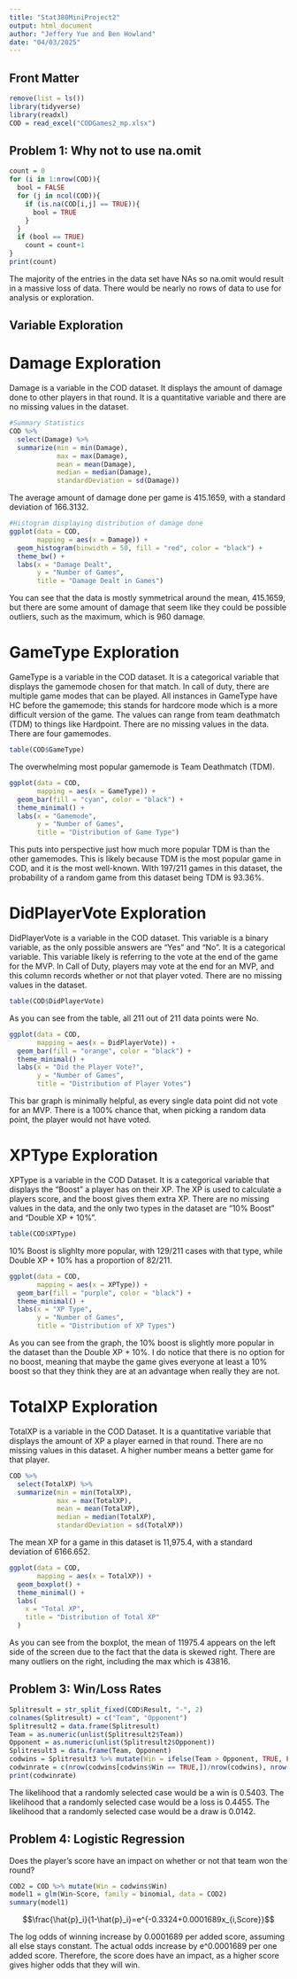 ```yaml
---
title: "Stat380MiniProject2"
output: html_document
author: "Jeffery Yue and Ben Howland"
date: "04/03/2025"
---
```


## Front Matter
```r
remove(list = ls())
library(tidyverse)
library(readxl)
COD = read_excel("CODGames2_mp.xlsx")
```

## Problem 1: Why not to use na.omit
```r
count = 0
for (i in 1:nrow(COD)){
  bool = FALSE
  for (j in ncol(COD)){
    if (is.na(COD[i,j] == TRUE)){
      bool = TRUE
    }
  }
  if (bool == TRUE)
    count = count+1
}
print(count)
```
The majority of the entries in the data set have NAs so na.omit would result in a massive loss of data. There would be nearly no rows of data to use for analysis or exploration.

## Variable Exploration

# Damage Exploration

Damage is a variable in the COD dataset. It displays the amount of damage done to other players in that round. It is a quantitative variable and there are no missing values in the dataset.
```r
#Summary Statistics
COD %>%
  select(Damage) %>%
  summarize(min = min(Damage),
            max = max(Damage),
            mean = mean(Damage),
            median = median(Damage),
            standardDeviation = sd(Damage))
```

The average amount of damage done per game is 415.1659, with a standard deviation of 166.3132.

```r
#Histogram displaying distribution of damage done
ggplot(data = COD,
       mapping = aes(x = Damage)) +
  geom_histogram(binwidth = 50, fill = "red", color = "black") +
  theme_bw() +
  labs(x = "Damage Dealt",
       y = "Number of Games",
       title = "Damage Dealt in Games")
```

You can see that the data is mostly symmetrical around the mean, 415.1659, but there are some amount of damage that seem like they could be possible outliers, such as the maximum, which is 960 damage.

# GameType Exploration

GameType is a variable in the COD dataset. It is a categorical variable that displays the gamemode chosen for that match. In call of duty, there are multiple game modes that can be played. All instances in GameType have HC before the gamemode; this stands for hardcore mode which is a more difficult version of the game. The values can range from team deathmatch (TDM) to things like Hardpoint. There are no missing values in the data. There are four gamemodes.

```r
table(COD$GameType)
```

The overwhelming most popular gamemode is Team Deathmatch (TDM).

```r
ggplot(data = COD,
       mapping = aes(x = GameType)) +
  geom_bar(fill = "cyan", color = "black") +
  theme_minimal() +
  labs(x = "Gamemode",
       y = "Number of Games",
       title = "Distribution of Game Type")
```

This puts into perspective just how much more popular TDM is than the other gamemodes. This is likely because TDM is the most popular game in COD, and it is the most well-known. WIth 197/211 games in this dataset, the probability of a random game from this dataset being TDM is 93.36%.

# DidPlayerVote Exploration

DidPlayerVote is a variable in the COD dataset. This variable is a binary variable, as the only possible answers are "Yes" and "No". It is a categorical variable. This variable likely is referring to the vote at the end of the game for the MVP. In Call of Duty, players may vote at the end for an MVP, and this column records whether or not that player voted. There are no missing values in the dataset.

```r
table(COD$DidPlayerVote)
```

As you can see from the table, all 211 out of 211 data points were No.

```r
ggplot(data = COD,
       mapping = aes(x = DidPlayerVote)) +
  geom_bar(fill = "orange", color = "black") +
  theme_minimal() +
  labs(x = "Did the Player Vote?",
       y = "Number of Games",
       title = "Distribution of Player Votes")
```

This bar graph is minimally helpful, as every single data point did not vote for an MVP. There is a 100% chance that, when picking a random data point, the player would not have voted.

# XPType Exploration

XPType is a variable in the COD Dataset. It is a categorical variable that displays the "Boost" a player has on their XP. The XP is used to calculate a players score, and the boost gives them extra XP. There are no missing values in the data, and the only two types in the dataset are "10% Boost" and "Double XP + 10%".

```r
table(COD$XPType)
```

10% Boost is slighlty more popular, with 129/211 cases with that type, while Double XP + 10% has a proportion of 82/211.

```r
ggplot(data = COD,
       mapping = aes(x = XPType)) +
  geom_bar(fill = "purple", color = "black") +
  theme_minimal() +
  labs(x = "XP Type",
       y = "Number of Games",
       title = "Distribution of XP Types")
```

As you can see from the graph, the 10% boost is slightly more popular in the dataset than the Double XP + 10%. I do notice that there is no option for no boost, meaning that maybe the game gives everyone at least a 10% boost so that they think they are at an advantage when really they are not.

# TotalXP Exploration

TotalXP is a variable in the COD Dataset. It is a quantitative variable that displays the amount of XP a player earned in that round. There are no missing values in this dataset. A higher number means a better game for that player.

```r
COD %>%
  select(TotalXP) %>%
  summarize(min = min(TotalXP),
            max = max(TotalXP),
            mean = mean(TotalXP),
            median = median(TotalXP),
            standardDeviation = sd(TotalXP))
```

The mean XP for a game in this dataset is 11,975.4, with a standard deviation of 6166.652.

```r
ggplot(data = COD,
       mapping = aes(x = TotalXP)) +
  geom_boxplot() +
  theme_minimal() +
  labs(
    x = "Total XP",
    title = "Distribution of Total XP"
  )
```

As you can see from the boxplot, the mean of 11975.4 appears on the left side of the screen due to the fact that the data is skewed right. There are many outliers on the right, including the max which is 43816. 




## Problem 3: Win/Loss Rates
```r
Splitresult = str_split_fixed(COD$Result, "-", 2)
colnames(Splitresult) = c("Team", "Opponent")
Splitresult2 = data.frame(Splitresult)
Team = as.numeric(unlist(Splitresult2$Team))
Opponent = as.numeric(unlist(Splitresult2$Opponent))
Splitresult3 = data.frame(Team, Opponent)
codwins = Splitresult3 %>% mutate(Win = ifelse(Team > Opponent, TRUE, FALSE), Loss = ifelse(Team < Opponent, TRUE, FALSE), Draw = ifelse(Team == Opponent, TRUE, FALSE))
codwinrate = c(nrow(codwins[codwins$Win == TRUE,])/nrow(codwins), nrow(codwins[codwins$Loss == TRUE,])/nrow(codwins), nrow(codwins[codwins$Draw,])/nrow(codwins))
print(codwinrate)
```

The likelihood that a randomly selected case would be a win is 0.5403. The likelihood that a randomly selected case would be a loss is 0.4455. The likelihood that a randomly selected case would be a draw is 0.0142.

## Problem 4: Logistic Regression

Does the player's score have an impact on whether or not that team won the round?

```r
COD2 = COD %>% mutate(Win = codwins$Win)
model1 = glm(Win~Score, family = binomial, data = COD2)
summary(model1)
```

$$\frac{\hat{p}_i}{1-\hat{p}_i}=e^{-0.3324+0.0001689x_{i,Score}}$$

The log odds of winning increase by 0.0001689 per added score, assuming all else stays constant. The actual odds increase by e^0.0001689 per one added score. Therefore, the score does have an impact, as a higher score gives higher odds that they will win.